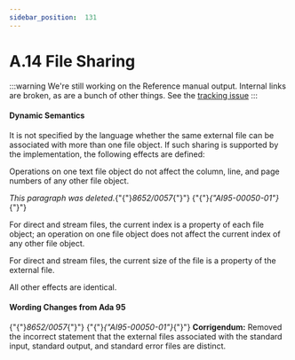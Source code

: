 ---
sidebar_position:  131
---

# A.14  File Sharing

:::warning
We're still working on the Reference manual output.  Internal links are broken,
as are a bunch of other things.
See the [tracking issue](https://github.com/ada-lang-io/ada-lang-io/issues/20)
:::



#### Dynamic Semantics

<p>It is not specified by the language whether the same external file can be associated with more than one file object. If such sharing is supported by the implementation, the following effects are defined: </p>
<p>Operations on one text file object do not affect the column, line, and page numbers of any other file object.</p>
<p><em>This paragraph was deleted.</em>{"{"}<em>8652/0057</em>{"}"} {"{"}<em>{"AI95-00050-01"}</em>{"}"} </p>
<p>For direct and stream files, the current index is a property of each file object; an operation on one file object does not affect the current index of any other file object.</p>
<p>For direct and stream files, the current size of the file is a property of the external file. </p>
<p>All other effects are identical. </p>

#### Wording Changes from Ada 95

<p>{"{"}<em>8652/0057</em>{"}"} {"{"}<em>{"AI95-00050-01"}</em>{"}"} <strong>Corrigendum:</strong> Removed the incorrect statement that the external files associated with the standard input, standard output, and standard error files are distinct. </p>
